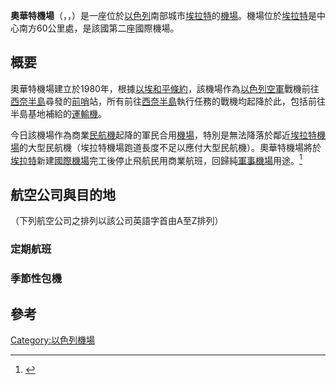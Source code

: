 {{Link style|time=2015-12-13T13:13:09+00:00}}
{{Infobox airport 
| name         = 奧華特機場<br>{{rtl-lang|he|נמל התעופה עובדה}}<br>{{rtl-lang|ar|مطار عوڤدا}}<br>{{lang|en|Ovda Airport}}
| nativename   = 
| nativename-a = 
| nativename-r = 
| image        = Ovda Airport.jpg
| image-width  = 320
| caption      = 
| IATA         = VDA
| ICAO         = LLOV
{{Location map|Israel|width=200|float=center
|caption=|mark=Airplane_silhouette.svg|marksize=10
|label=VDA|position=right
|lat_deg=29|lat_min=56|lat_sec=25|lat_dir=N
|lon_deg=34|lon_min=56|lon_sec=09|lon_dir=E
}}<small>機場在以色列的位置</small>
| type         = 軍民合用
| owner        = 
| operator     = IAA
| city         = {{ISR}} [[埃拉特|埃拉特]]
| location     = {{ISR}} [[埃拉特|埃拉特]]
| elevation    = 1492呎/445公尺
| coordinates  = {{Coord|29|56|25|N|34|56|9|E|type:airport}}
| website      = 
| metric-elev  = 
| metric-rwy   = 
| runway1_heading  = 2R/20L
| runway1_feet     = 9,843
| runway1_meter    = 3,000
| runway1_surface  = 瀝青
| runway2_heading    = 2L/20R
| runway2_feet  = 8,530
| runway2_meter  = 2,600
| runway2_surface   = 瀝青
| stat_year    = 2011
| stat1-header = 旅客流量
| stat1-data   = 136,791
| stat2-header = 航班流量
| stat2-data   = 1,200
| footnotes    = 資料來源：機場官方網站 [http://www.iaa.gov.il/Rashat/en-US/Airports/Ovda/AbouttheAirport/Statistics/]
}}
'''奧華特機場'''（{{lang-he|נמל התעופה עובדה}}，{{lang-ar|مطار عوڤدا}}，{{Airport codes|VDA|LLOV}}）是一座位於[[以色列|以色列]]南部城市[[埃拉特|埃拉特]]的[[機場|機場]]。機場位於[[埃拉特|埃拉特]]是中心南方60公里處，是該國第二座國際機場。

==概要==
奧華特機場建立於1980年，根據[[:en:Israel-Egypt_Peace_Treaty|以埃和平條約]]，該機場作為[[以色列空軍|以色列空軍]]戰機前往[[西奈半島|西奈半島]]尋發的[[前哨|前哨]]站，所有前往[[西奈半島|西奈半島]]執行任務的戰機均起降於此，包括前往半島基地補給的[[運輸機|運輸機]]。

今日該機場作為商業[[民航機|民航機]]起降的軍民合用[[機場|機場]]，特別是無法降落於鄰近[[埃拉特機場|埃拉特機場]]的大型民航機（埃拉特機場跑道長度不足以應付大型民航機）。奧華特機場將於[[埃拉特|埃拉特]]新建[[國際機場|國際機場]]完工後停止飛航民用商業航班，回歸純[[軍事|軍事]][[機場|機場]]用途。<ref>{{cite web | url=http://www.iaa.gov.il/Rashat/en-US/Rashot/MessagesArchive/SpokesMan/Spokesman_En_200206.htm | title=Eilat's new International Airport On Its Way | accessdate=2007-05-01 | publisher=IAA | archive-date=2007-09-30 | archive-url=https://web.archive.org/web/20070930184219/http://www.iaa.gov.il/Rashat/en-US/Rashot/MessagesArchive/SpokesMan/Spokesman_En_200206.htm | dead-url=no }}</ref>

==航空公司與目的地==
（下列航空公司之排列以該公司英語字首由A至Z排列）
===定期航班===
{{airport-dest-list
|{{nowrap|{{flagicon|ISR}} [[:en:Arkia_Israel_Airlines|以色列阿奇亞航空]]（IZ）}} | 特拉維夫-本古里安、巴黎-戴高樂
}}
===季節性包機===
{{airport-dest-list
<!-- -->
|{{flagicon|RUS}} [[俄羅斯航空|俄羅斯航空]]（SU）<br> 〔[[天合聯盟|天合聯盟]]〕 | 莫斯科-謝列梅傑沃
<!-- -->
|{{flagicon|RUS}} 俄羅斯航空（FV-SU）<br> 〔[[天合聯盟|天合聯盟]]〕<br><small>{{nowrap|（由[[:en:Rossiya_(airline)|羅西亞航空]]營運}}）</small> | 聖彼得堡
<!-- -->
|{{flagicon|FRA}} [[:en:Air_Mediterranee|地中海航空]]（ML） | 巴黎-戴高樂
<!-- -->
|{{nowrap|{{flagicon|ISR}} [[:en:Arkia_Israel_Airlines|以色列阿奇亞航空]]（IZ）}} | 海法、特拉維夫-席德朵夫
<!-- -->
|{{flagicon|HOL}} [[:en:Corendon_Dutch_Airlines|克蘭登荷蘭航空]]（CD） | 阿姆斯特丹-史基浦
<!-- -->
|{{flagicon|POL}} [[:en:Enter_Air|安特航空]]（E4） | 華沙-巧濱
<!-- -->
|{{flagicon|ISR}} [[以色列航空|以色列航空]]（LY） | 巴黎-戴高樂
<!-- -->
|{{flagicon|FIN}} [[芬蘭航空|芬蘭航空]]（AY）<br> 〔[[寰宇一家|寰宇一家]]〕 | 赫爾辛基
<!-- -->
|{{flagicon|RUS}} [[:en:Orenair|奧倫航空]]（R2） | 莫斯科-多莫多傑沃
<!-- -->
|{{flagicon|DEN}} [[:en:Primera_Air|第一航空]]（PF） | 哥本哈根、赫爾辛基
<!-- -->
|{{flagicon|UKR}} [[烏克蘭國際航空|烏克蘭國際航空]]（PS） | 基輔
<!-- -->
|{{flagicon|RUS}} [[:en:VIM_Airlines|VIM航空]]（NN） | 莫斯科-多莫多傑沃、葉卡捷琳堡
<!-- -->
|{{flagicon|FRA}} [[:en:XL_Airways_France|XL法國航空]]（SE） | 巴黎-戴高樂
<!-- -->
}}

==參考==
{{reflist}}


[[Category:以色列機場|Category:以色列機場]]